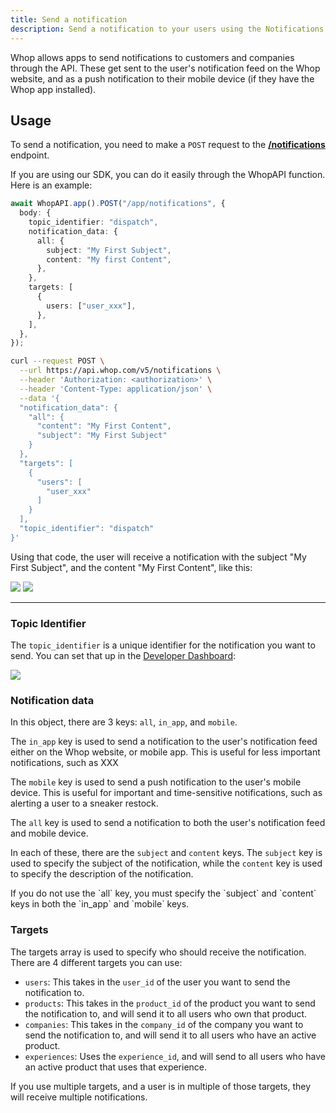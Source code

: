 ```yaml
---
title: Send a notification
description: Send a notification to your users using the Notifications API.
---
```


Whop allows apps to send notifications to customers and companies through the API. These get sent to the user's notification feed on the Whop website, and as a push notification to their mobile device (if they have the Whop app installed).

## Usage

To send a notification, you need to make a `POST` request to the [**/notifications**](/api-reference/v5/apps/notifications/send) endpoint.

If you are using our SDK, you can do it easily through the WhopAPI function. Here is an example:

<CodeGroup>

```typescript SDK
await WhopAPI.app().POST("/app/notifications", {
  body: {
    topic_identifier: "dispatch",
    notification_data: {
      all: {
        subject: "My First Subject",
        content: "My first Content",
      },
    },
    targets: [
      {
        users: ["user_xxx"],
      },
    ],
  },
});
```

```bash cURL
curl --request POST \
  --url https://api.whop.com/v5/notifications \
  --header 'Authorization: <authorization>' \
  --header 'Content-Type: application/json' \
  --data '{
  "notification_data": {
    "all": {
      "content": "My First Content",
      "subject": "My First Subject"
    }
  },
  "targets": [
    {
      "users": [
        "user_xxx"
      ]
    }
  ],
  "topic_identifier": "dispatch"
}'
```

</CodeGroup>

Using that code, the user will receive a notification with the subject "My First Subject", and the content "My First Content", like this:

<Frame caption="Notification feed on whop.com">
  <img src="https://imgur.com/UrFAZoC.png" />
</Frame>

<Frame caption="Mobile app push notification">
  <img src="https://imgur.com/AvHQtNx.jpg" />
</Frame>

---

### Topic Identifier

The `topic_identifier` is a unique identifier for the notification you want to send. You can set that up in the [Developer Dashboard](https://whop.com/dev):

<Frame>
  <img src="https://imgur.com/fwMNrZM.gif" />
</Frame>

### Notification data

In this object, there are 3 keys: `all`, `in_app`, and `mobile`.

The `in_app` key is used to send a notification to the user's notification feed either on the Whop website, or mobile app. This is useful for less important notifications, such as XXX

The `mobile` key is used to send a push notification to the user's mobile device. This is useful for important and time-sensitive notifications, such as alerting a user to a sneaker restock.

The `all` key is used to send a notification to both the user's notification feed and mobile device.

In each of these, there are the `subject` and `content` keys. The `subject` key is used to specify the subject of the notification, while the `content` key is used to specify the description of the notification.

<Note>
  If you do not use the `all` key, you must specify the `subject` and `content`
  keys in both the `in_app` and `mobile` keys.
</Note>

### Targets

The targets array is used to specify who should receive the notification. There are 4 different targets you can use:

- `users`: This takes in the `user_id` of the user you want to send the notification to.
- `products`: This takes in the `product_id` of the product you want to send the notification to, and will send it to all users who own that product.
- `companies`: This takes in the `company_id` of the company you want to send the notification to, and will send it to all users who have an active product.
- `experiences`: Uses the `experience_id`, and will send to all users who have an active product that uses that experience.

<Warning>
  If you use multiple targets, and a user is in multiple of those targets, they
  will receive multiple notifications.
</Warning>
